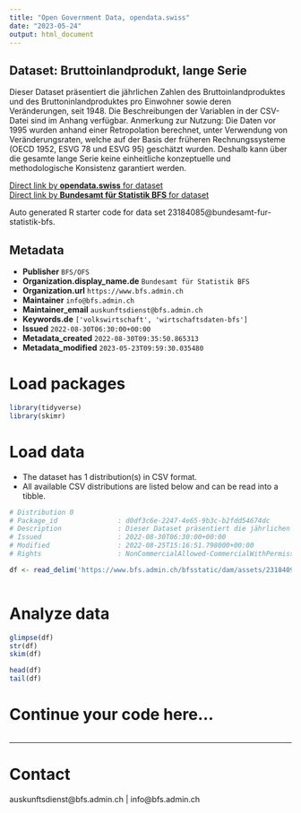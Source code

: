 ```yaml
---
title: "Open Government Data, opendata.swiss"
date: "2023-05-24"
output: html_document
---
```


## Dataset: Bruttoinlandprodukt, lange Serie

Dieser Dataset präsentiert die jährlichen Zahlen des Bruttoinlandproduktes und des Bruttoninlandproduktes pro Einwohner sowie deren Veränderungen, seit 1948. Die Beschreibungen der Variablen in der CSV-Datei sind im Anhang verfügbar. Anmerkung zur Nutzung: Die Daten vor 1995 wurden anhand einer Retropolation berechnet, unter Verwendung von Veränderungsraten, welche auf der Basis der früheren Rechnungssysteme (OECD 1952, ESVG 78 und ESVG 95) geschätzt wurden. Deshalb kann über die gesamte lange Serie keine einheitliche konzeptuelle und methodologische Konsistenz garantiert werden.

[Direct link by **opendata.swiss** for dataset](https://opendata.swiss/de/dataset/bruttoinlandprodukt-lange-serie8)<br>
[Direct link by **Bundesamt für Statistik BFS** for dataset](https://www.bfs.admin.ch/asset/de/ts-x-04.02.01.08)

Auto generated R starter code for data set 23184085@bundesamt-fur-statistik-bfs.

## Metadata

- **Publisher** `BFS/OFS`
- **Organization.display_name.de** `Bundesamt für Statistik BFS`
- **Organization.url** `https://www.bfs.admin.ch`
- **Maintainer** `info@bfs.admin.ch`
- **Maintainer_email** `auskunftsdienst@bfs.admin.ch`
- **Keywords.de** `['volkswirtschaft', 'wirtschaftsdaten-bfs']`
- **Issued** `2022-08-30T06:30:00+00:00`
- **Metadata_created** `2022-08-30T09:35:50.865313`
- **Metadata_modified** `2023-05-23T09:59:30.035480`


# Load packages

```r

library(tidyverse)
library(skimr)

```

# Load data

-   The dataset has 1 distribution(s) in CSV format.
-   All available CSV distributions are listed below and can be read into a tibble.

```r

# Distribution 0
# Package_id               : d0df3c6e-2247-4e65-9b3c-b2fdd54674dc
# Description              : Dieser Dataset präsentiert die jährlichen Zahlen des Bruttoinlandproduktes und des Bruttoninlandproduktes pro Einwohner sowie deren Veränderungen, seit 1948. Die Beschreibungen der Variablen in der CSV-Datei sind im Anhang verfügbar. Anmerkung zur Nutzung: Die Daten vor 1995 wurden anhand einer Retropolation berechnet, unter Verwendung von Veränderungsraten, welche auf der Basis der früheren Rechnungssysteme (OECD 1952, ESVG 78 und ESVG 95) geschätzt wurden. Deshalb kann über die gesamte lange Serie keine einheitliche konzeptuelle und methodologische Konsistenz garantiert werden.
# Issued                   : 2022-08-30T06:30:00+00:00
# Modified                 : 2022-08-25T15:16:51.798000+00:00
# Rights                   : NonCommercialAllowed-CommercialWithPermission-ReferenceRequired

df <- read_delim('https://www.bfs.admin.ch/bfsstatic/dam/assets/23184097/master')



```

# Analyze data

```r

glimpse(df)
str(df)
skim(df)

head(df)
tail(df)

```

# Continue your code here...

```r

```

------------------------------------------------------------------------

# Contact

auskunftsdienst@bfs.admin.ch | info@bfs.admin.ch

